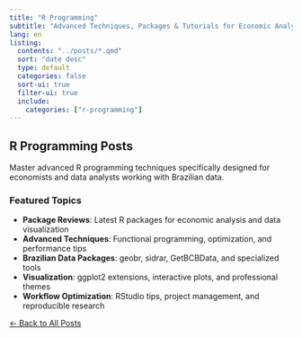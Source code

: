 ```yaml
---
title: "R Programming"
subtitle: "Advanced Techniques, Packages & Tutorials for Economic Analysis"
lang: en
listing:
  contents: "../posts/*.qmd"
  sort: "date desc"
  type: default
  categories: false
  sort-ui: true
  filter-ui: true
  include:
    categories: ["r-programming"]
---
```


## R Programming Posts

Master advanced R programming techniques specifically designed for economists and data analysts working with Brazilian data.

### Featured Topics

- **Package Reviews**: Latest R packages for economic analysis and data visualization
- **Advanced Techniques**: Functional programming, optimization, and performance tips
- **Brazilian Data Packages**: geobr, sidrar, GetBCBData, and specialized tools
- **Visualization**: ggplot2 extensions, interactive plots, and professional themes
- **Workflow Optimization**: RStudio tips, project management, and reproducible research

[← Back to All Posts](../index.qmd){.btn .btn-outline-primary}